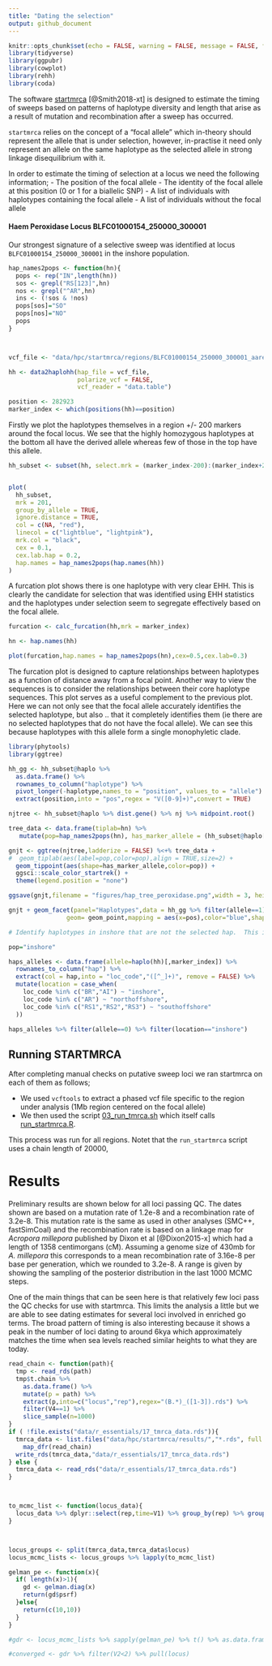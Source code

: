 ```yaml
---
title: "Dating the selection"
output: github_document
---
```


```r
knitr::opts_chunk$set(echo = FALSE, warning = FALSE, message = FALSE, fig.retina = 2)
library(tidyverse)
library(ggpubr)
library(cowplot)
library(rehh)
library(coda)
```

The software [startmrca](https://github.com/jhavsmith/startmrca) [@Smith2018-xt] is designed to estimate the timing of sweeps based on patterns of haplotype diversity and length that arise as a result of mutation and recombination after a sweep has occurred. 

`startmrca` relies on the concept of a "focal allele" which in-theory should represent the allele that is under selection, however, in-practise it need only represent an allele on the same haplotype as the selected allele in strong linkage disequilibrium with it. 

In order to estimate the timing of selection at a locus we need the following information;
  - The position of the focal allele
  - The identity of the focal allele at this position (0 or 1 for a biallelic SNP)
  - A list of individuals with haplotypes containing the focal allele
  - A list of individuals without the focal allele


#### Haem Peroxidase Locus BLFC01000154_250000_300001

Our strongest signature of a selective sweep was identified at locus `BLFC01000154_250000_300001` in the inshore population.

```r
hap_names2pops <- function(hn){
  pops <- rep("IN",length(hn))
  sos <- grepl("RS[123]",hn)
  nos <- grepl("^AR",hn)
  ins <- (!sos & !nos)
  pops[sos]="SO"
  pops[nos]="NO"
  pops
}



vcf_file <- "data/hpc/startmrca/regions/BLFC01000154_250000_300001_aaref.vcf"

hh <- data2haplohh(hap_file = vcf_file,
                   polarize_vcf = FALSE,
                   vcf_reader = "data.table")

position <- 282923
marker_index <- which(positions(hh)==position)
```


Firstly we plot the haplotypes themselves in a region +/- 200 markers around the focal locus. We see that the highly homozygous haplotypes at the bottom all have the derived allele whereas few of those in the top have this allele. 


```r
hh_subset <- subset(hh, select.mrk = (marker_index-200):(marker_index+200))


plot(
  hh_subset,
  mrk = 201,
  group_by_allele = TRUE,
  ignore.distance = TRUE,
  col = c(NA, "red"),
  linecol = c("lightblue", "lightpink"),
  mrk.col = "black",
  cex = 0.1,
  cex.lab.hap = 0.2,
  hap.names = hap_names2pops(hap.names(hh))
)
```

A furcation plot shows there is one haplotype with very clear EHH.  This is clearly the candidate for selection that was identified using EHH statistics and the haplotypes under selection seem to segregate effectively based on the focal allele. 


```r
furcation <- calc_furcation(hh,mrk = marker_index)

hn <- hap.names(hh)

plot(furcation,hap.names = hap_names2pops(hn),cex=0.5,cex.lab=0.3)
```

The furcation plot is designed to capture relationships between haplotypes as a function of distance away from a focal point.  Another way to view the sequences is to consider the relationships between their core haplotype sequences.  This plot serves as a useful complement to the previous plot.  Here we can not only see that the focal allele accurately identifies the selected haplotype, but also .. that it completely identifies them (ie there are no selected haplotypes that do not have the focal allele).  We can see this because haplotypes with this allele form a single monophyletic clade.

```r
library(phytools)
library(ggtree)

hh_gg <- hh_subset@haplo %>% 
  as.data.frame() %>% 
  rownames_to_column("haplotype") %>% 
  pivot_longer(-haplotype,names_to = "position", values_to = "allele") %>% 
  extract(position,into = "pos",regex = "V([0-9]+)",convert = TRUE) 

njtree <- hh_subset@haplo %>% dist.gene() %>% nj %>% midpoint.root()

tree_data <- data.frame(tiplab=hn) %>% 
   mutate(pop=hap_names2pops(hn), has_marker_allele = (hh_subset@haplo[,201]==1))

gnjt <- ggtree(njtree,ladderize = FALSE) %<+% tree_data + 
#  geom_tiplab(aes(label=pop,color=pop),align = TRUE,size=2) +
  geom_tippoint(aes(shape=has_marker_allele,color=pop)) + 
  ggsci::scale_color_startrek() + 
  theme(legend.position = "none")

ggsave(gnjt,filename = "figures/hap_tree_peroxidase.png",width = 3, height = 5)
```


```r
gnjt + geom_facet(panel="Haplotypes",data = hh_gg %>% filter(allele==1), 
                geom= geom_point,mapping = aes(x=pos),color="blue",shape="|",size=1) 
```

```r
# Identify haplotypes in inshore that are not the selected hap.  This is used later for GEVA 

pop="inshore"

haps_alleles <- data.frame(allele=haplo(hh)[,marker_index]) %>% 
  rownames_to_column("hap") %>% 
  extract(col = hap,into = "loc_code","([^_]+)", remove = FALSE) %>% 
  mutate(location = case_when(
    loc_code %in% c("BR","AI") ~ "inshore",
    loc_code %in% c("AR") ~ "northoffshore",
    loc_code %in% c("RS1","RS2","RS3") ~ "southoffshore"
  ))

haps_alleles %>% filter(allele==0) %>% filter(location=="inshore")
```


## Running STARTMRCA

After completing manual checks on putative sweep loci we ran startmrca on each of them as follows;

- We used `vcftools` to extract a phased vcf file specific to the region under analysis (1Mb region centered on the focal allele)
- We then used the script [03_run_tmrca.sh](data/hpc/startmrca/03_run_tmrca.sh) which itself calls [run_startmrca.R](data/hpc/startmrca/run_startmrca.R). 

This process was run for all regions.  Notet that the `run_startmrca` script uses a chain length of 20000, 

# Results

Preliminary results are shown below for all loci passing QC.  The dates shown are based on a mutation rate of 1.2e-8 and a recombination rate of 3.2e-8.  This mutation rate is the same as used in other analyses (SMC++, fastSimCoal) and the recombination rate is based on a linkage map for *Acropora millepora* published by Dixon et al [@Dixon2015-x] which had a length of 1358 centimorgans (cM). Assuming a genome size of 430mb for *A. millepora* this corresponds to a mean recombination rate of 3.16e-8 per base per generation, which we rounded to 3.2e-8. A range is given by showing the sampling of the posterior distribution in the last 1000 MCMC steps. 

One of the main things that can be seen here is that relatively few loci pass the QC checks for use with startmrca.  This limits the analysis a little but we are able to see dating estimates for several loci involved in enriched go terms.  The broad pattern of timing is also interesting because it shows a peak in the number of loci dating to around 6kya which approximately matches the time when sea levels reached similar heights to what they are today.




```r
read_chain <- function(path){
  tmp <- read_rds(path) 
  tmp$t.chain %>% 
    as.data.frame() %>% 
    mutate(p = path) %>% 
    extract(p,into=c("locus","rep"),regex="(B.*)_([1-3]).rds") %>% 
    filter(V4==1) %>% 
    slice_sample(n=1000)
}
if ( !file.exists("data/r_essentials/17_tmrca_data.rds")){
  tmrca_data <- list.files("data/hpc/startmrca/results/","*.rds", full.names = TRUE) %>% 
    map_dfr(read_chain) 
  write_rds(tmrca_data,"data/r_essentials/17_tmrca_data.rds")
} else {
  tmrca_data <- read_rds("data/r_essentials/17_tmrca_data.rds")
}



to_mcmc_list <- function(locus_data){
  locus_data %>% dplyr::select(rep,time=V1) %>% group_by(rep) %>% group_map( ~ mcmc(.x)) %>% mcmc.list()
}



locus_groups <- split(tmrca_data,tmrca_data$locus)
locus_mcmc_lists <- locus_groups %>% lapply(to_mcmc_list)

gelman_pe <- function(x){
  if( length(x)>1){
    gd <- gelman.diag(x)
    return(gd$psrf)
  }else{
    return(c(10,10))
  }
}

#gdr <- locus_mcmc_lists %>% sapply(gelman_pe) %>% t() %>% as.data.frame() %>% rownames_to_column("locus")

#converged <- gdr %>% filter(V2<2) %>% pull(locus)
```

